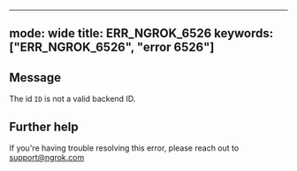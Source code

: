 
---
mode: wide
title: ERR_NGROK_6526
keywords: ["ERR_NGROK_6526", "error 6526"]
---

## Message
The id `ID` is not a valid backend ID.




## Further help
If you're having trouble resolving this error, please reach out to [support@ngrok.com](mailto:support@ngrok.com?subject=Help%20with%20ERR_NGROK_6526)

